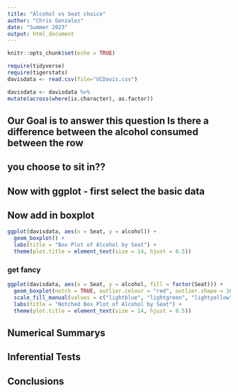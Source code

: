 ```yaml
---
title: "Alcohol vs Seat choice"
author: "Chris Gonzalez"
date: "Summer 2023"
output: html_document
---
```


```r
knitr::opts_chunk$set(echo = TRUE)
```

```r
require(tidyverse)
require(tigerstats)
davisdata <- read.csv(file="UCDavis.csv")
```

```r
davisdata <- davisdata %>%
mutate(across(where(is.character), as.factor))
```


## Our Goal is to answer this question Is there a difference between the alcohol consumed between the row
## you choose to sit in??

## Now with ggplot - first select the basic data



## Now add in boxplot

````r
ggplot(davisdata, aes(x = Seat, y = alcohol)) +
  geom_boxplot() +
  labs(title = "Box Plot of Alcohol by Seat") +
  theme(plot.title = element_text(size = 14, hjust = 0.5))
`````
  
  
### get fancy  

```r
ggplot(davisdata, aes(x = Seat, y = alcohol, fill = factor(Seat))) +
  geom_boxplot(notch = TRUE, outlier.colour = "red", outlier.shape = 16) +
  scale_fill_manual(values = c("lightblue", "lightgreen", "lightyellow")) +
  labs(title = "Notched Box Plot of Alcohol by Seat") +
  theme(plot.title = element_text(size = 14, hjust = 0.5))

```

## Numerical Summarys 

## Inferential Tests

## Conclusions


